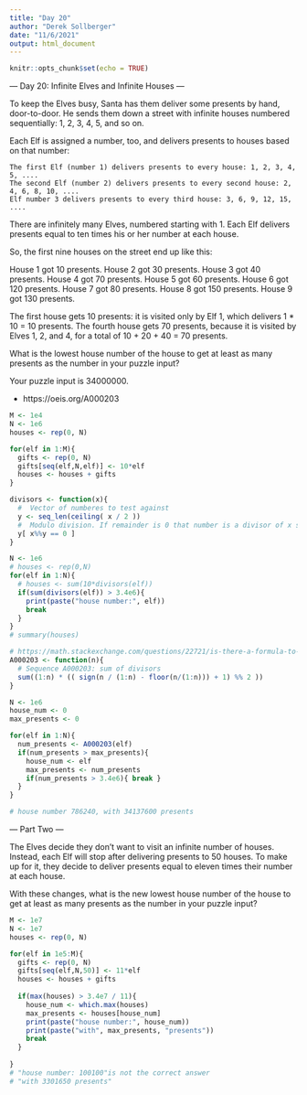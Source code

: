 ```yaml
---
title: "Day 20"
author: "Derek Sollberger"
date: "11/6/2021"
output: html_document
---
```


```r
knitr::opts_chunk$set(echo = TRUE)
```

--- Day 20: Infinite Elves and Infinite Houses ---

To keep the Elves busy, Santa has them deliver some presents by hand, door-to-door. He sends them down a street with infinite houses numbered sequentially: 1, 2, 3, 4, 5, and so on.

Each Elf is assigned a number, too, and delivers presents to houses based on that number:

    The first Elf (number 1) delivers presents to every house: 1, 2, 3, 4, 5, ....
    The second Elf (number 2) delivers presents to every second house: 2, 4, 6, 8, 10, ....
    Elf number 3 delivers presents to every third house: 3, 6, 9, 12, 15, ....

There are infinitely many Elves, numbered starting with 1. Each Elf delivers presents equal to ten times his or her number at each house.

So, the first nine houses on the street end up like this:

House 1 got 10 presents.
House 2 got 30 presents.
House 3 got 40 presents.
House 4 got 70 presents.
House 5 got 60 presents.
House 6 got 120 presents.
House 7 got 80 presents.
House 8 got 150 presents.
House 9 got 130 presents.

The first house gets 10 presents: it is visited only by Elf 1, which delivers 1 * 10 = 10 presents. The fourth house gets 70 presents, because it is visited by Elves 1, 2, and 4, for a total of 10 + 20 + 40 = 70 presents.

What is the lowest house number of the house to get at least as many presents as the number in your puzzle input?

Your puzzle input is 34000000.

* https://oeis.org/A000203

```r
M <- 1e4
N <- 1e6
houses <- rep(0, N)

for(elf in 1:M){
  gifts <- rep(0, N)
  gifts[seq(elf,N,elf)] <- 10*elf
  houses <- houses + gifts
}
```

```r
divisors <- function(x){
  #  Vector of numberes to test against
  y <- seq_len(ceiling( x / 2 ))
  #  Modulo division. If remainder is 0 that number is a divisor of x so return it
  y[ x%%y == 0 ]
}
```

```r
N <- 1e6
# houses <- rep(0,N)
for(elf in 1:N){
  # houses <- sum(10*divisors(elf))
  if(sum(divisors(elf)) > 3.4e6){
    print(paste("house number:", elf))
    break
  }
}
# summary(houses)
```

```r
# https://math.stackexchange.com/questions/22721/is-there-a-formula-to-calculate-the-sum-of-all-proper-divisors-of-a-number
A000203 <- function(n){
  # Sequence A000203: sum of divisors
  sum((1:n) * (( sign(n / (1:n) - floor(n/(1:n))) + 1) %% 2 ))
}
```

```r
N <- 1e6
house_num <- 0
max_presents <- 0

for(elf in 1:N){
  num_presents <- A000203(elf)
  if(num_presents > max_presents){
    house_num <- elf
    max_presents <- num_presents
    if(num_presents > 3.4e6){ break }
  }
}

# house number 786240, with 34137600 presents
```

--- Part Two ---

The Elves decide they don't want to visit an infinite number of houses. Instead, each Elf will stop after delivering presents to 50 houses. To make up for it, they decide to deliver presents equal to eleven times their number at each house.

With these changes, what is the new lowest house number of the house to get at least as many presents as the number in your puzzle input?


```r
M <- 1e7
N <- 1e7
houses <- rep(0, N)

for(elf in 1e5:M){
  gifts <- rep(0, N)
  gifts[seq(elf,N,50)] <- 11*elf
  houses <- houses + gifts
  
  if(max(houses) > 3.4e7 / 11){
    house_num <- which.max(houses)
    max_presents <- houses[house_num]
    print(paste("house number:", house_num))
    print(paste("with", max_presents, "presents"))
    break
  }
  
}
# "house number: 100100"is not the correct answer
# "with 3301650 presents"
```
